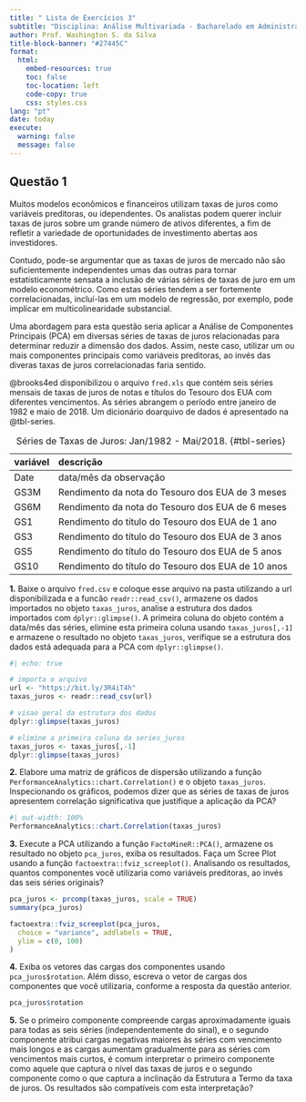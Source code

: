 ```yaml
---
title: " Lista de Exercícios 3"
subtitle: "Disciplina: Análise Multivariada - Bacharelado em Administração"
author: Prof. Washington S. da Silva 
title-block-banner: "#27445C"
format:
  html:
    embed-resources: true
    toc: false
    toc-location: left
    code-copy: true
    css: styles.css
lang: "pt"
date: today
execute: 
  warning: false
  message: false
---
```


## Questão 1

Muitos modelos econômicos e financeiros utilizam taxas de juros como variáveis 
preditoras, ou idependentes. Os analistas podem querer incluir taxas de juros 
sobre um grande número de ativos diferentes, a fim de refletir a variedade de 
oportunidades de investimento abertas aos investidores.

Contudo, pode-se argumentar que as taxas de juros de mercado não são 
suficientemente independentes umas das outras para tornar estatisticamente 
sensata a inclusão de várias séries de taxas de juro em um modelo econométrico. 
Como estas séries tendem a ser fortemente correlacionadas, incluí-las em um 
modelo de regressão, por exemplo, pode implicar em multicolinearidade 
substancial.

Uma abordagem para esta questão seria aplicar a Análise de Componentes 
Principais (PCA) em diversas séries de taxas de juros relacionadas 
para determinar reduzir a dimensão dos dados. Assim, neste caso, utilizar um 
ou mais componentes principais como variáveis preditoras, ao invés das diveras 
taxas de juros correlacionadas faria sentido.

@brooks4ed disponibilizou o arquivo `fred.xls` que contém 
seis séries mensais de taxas de juros de notas e títulos do Tesouro dos EUA 
com diferentes vencimentos. As séries abrangem o período entre janeiro de 1982 
e maio de 2018. Um dicionário doarquivo de dados é apresentado na @tbl-series.

| variável | descrição                                          |
| :------- | :------------------------------------------------- |
| Date     | data/mês da observação                             |
| GS3M     | Rendimento da nota do Tesouro dos EUA de 3 meses   |
| GS6M     | Rendimento da nota do Tesouro dos EUA de 6 meses   |
| GS1      | Rendimento do título do Tesouro dos EUA de 1 ano   |
| GS3      | Rendimento do título do Tesouro dos EUA de 3 anos  |
| GS5      | Rendimento do título do Tesouro dos EUA de 5 anos  |
| GS10     | Rendimento do título do Tesouro dos EUA de 10 anos |
: Séries de Taxas de Juros: Jan/1982 - Mai/2018. {#tbl-series}


**1.** Baixe o arquivo `fred.csv` e coloque esse arquivo na pasta 
utilizando a url disponibilizada e a funcão `readr::read_csv()`, armazene 
os dados importados no objeto `taxas_juros`, analise a estrutura dos 
dados importados com `dplyr::glimpse()`. A primeira coluna 
do objeto contém a data/mês das séries, elimine esta 
primeira coluna usando `taxas_juros[,-1]` e armazene o 
resultado no objeto `taxas_juros`, verifique se a estrutura 
dos dados está adequada para a PCA com `dplyr::glimpse()`.


```r
#| echo: true

# importa o arquivo
url <- "https://bit.ly/3R4iT4h"
taxas_juros <- readr::read_csv(url)

# visao geral da estrutura dos dados
dplyr::glimpse(taxas_juros)

# elimine a primeira coluna da series_juros
taxas_juros <- taxas_juros[,-1]
dplyr::glimpse(taxas_juros)
```


**2.** Elabore uma matriz de gráficos de dispersão utilizando a função `PerformanceAnalytics::chart.Correlation()` e o objeto `taxas_juros`. 
Inspecionando os gráficos, podemos dizer que as séries de taxas de juros 
apresentem correlação significativa que justifique a aplicação da PCA? 

```r
#| out-width: 100%
PerformanceAnalytics::chart.Correlation(taxas_juros)
```


**3.** Execute a PCA utilizando a função `FactoMineR::PCA()`, armazene os 
resultado no objeto `pca_juros`, exiba os resultados. Faça um 
Scree Plot usando a função `factoextra::fviz_screeplot()`. Analisando 
os resultados, quantos componentes você utilizaria como 
variáveis preditoras, ao invés das seis séries originais?

```r
pca_juros <- prcomp(taxas_juros, scale = TRUE)
summary(pca_juros)
```

```r
factoextra::fviz_screeplot(pca_juros,
  choice = "variance", addlabels = TRUE,
  ylim = c(0, 100)
)
```


**4.** Exiba os vetores das cargas dos componentes usando `pca_juros$rotation`. 
Além disso, escreva o vetor de cargas dos componentes que você utilizaria, 
conforme a resposta da questão anterior.

```r
pca_juros$rotation
```


**5.** Se o primeiro componente compreende cargas aproximadamente iguais 
para todas as seis séries (independentemente do sinal), e o segundo componente 
atribui cargas negativas maiores às séries com vencimento mais longos e as 
cargas aumentam gradualmente para as séries com vencimentos mais curtos, é 
comum interpretar o primeiro componente como aquele que captura o nível das 
taxas de juros e o segundo componente como o que captura a inclinação da 
Estrutura a Termo da taxa de juros. Os resultados são compatíveis com esta 
interpretação?